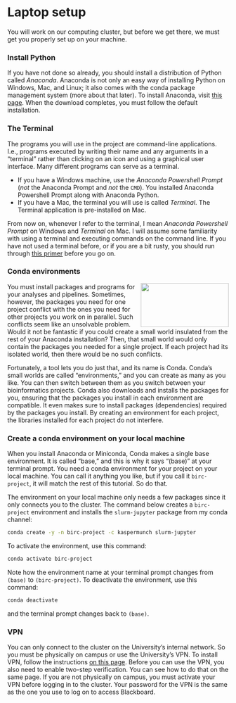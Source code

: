 
# Laptop setup

You will work on our computing cluster, but before we get there, we must get you properly set up on your machine.

### Install Python

If you have not done so already, you should install a distribution of Python called *Anaconda*. Anaconda is not only an easy way of installing Python on Windows, Mac, and Linux; it also comes with the conda package management system (more about that later). To install Anaconda, visit  [this page](https://www.anaconda.com/download). When the download completes, you must follow the default installation.

### The Terminal

The programs you will use in the project are command-line applications. I.e., programs executed by writing their name and any arguments in a "terminal" rather than clicking on an icon and using a graphical user interface. Many different programs can serve as a terminal.

- If you have a Windows machine, use the *Anaconda Powershell Prompt* (*not* the Anaconda Prompt and *not* the `CMD`). You installed Anaconda Powershell Prompt along with Anaconda Python. 
- If you have a Mac, the terminal you will use is called *Terminal*. The Terminal application is pre-installed on Mac. 

From now on, whenever I refer to the terminal, I mean *Anaconda Powershell Prompt* on Windows and *Terminal* on Mac. I will assume some familiarity with using a terminal and executing commands on the command line. If you have not used a terminal before, or if you are a bit rusty, you should run through [this primer](https://lifehacker.com/5633909/who-needs-a-mouse-learn-to-use-the-command-line-for-almost-anything) before you go on.

### Conda environments

<img src="https://docs.conda.io/en/latest/_images/conda_logo.svg" align="right" width="200" height="100" />

You must install packages and programs for your analyses and pipelines. Sometimes, however, the packages you need for one project conflict with the ones you need for other projects you work on in parallel. Such conflicts seem like an unsolvable problem. Would it not be fantastic if you could create a small world insulated from the rest of your Anaconda installation? Then, that small world would only contain the packages you needed for a single project. If each project had its isolated world, then there would be no such conflicts. 

Fortunately, a tool lets you do just that, and its name is Conda. Conda's small worlds are called "environments," and you can create as many as you like. You can then switch between them as you switch between your bioinformatics projects. Conda also downloads and installs the packages for you, ensuring that the packages you install in each environment are compatible. It even makes sure to install packages (dependencies) required by the packages you install. By creating an environment for each project, the libraries installed for each project do not interfere.

### Create a conda environment on your local machine

When you install Anaconda or Miniconda, Conda makes a single base environment. It is called "base," and this is why it says "(base)" at your terminal prompt. You need a conda environment for your project on your local machine. You can call it anything you like, but if you call it `birc-project`, it will match the rest of this tutorial. So do that.

The environment on your local machine only needs a few packages since it only connects you to the cluster. The command below creates a `birc-project` environment and installs the `slurm-jupyter` package from my conda channel:

```.bash
conda create -y -n birc-project -c kaspermunch slurm-jupyter
```

To activate the environment, use this command:

```.bash
conda activate birc-project
```

Note how the environment name at your terminal prompt changes from `(base)` to `(birc-project)`. To deactivate the environment, use this command:

```.bash
conda deactivate
```

and the terminal prompt changes back to `(base)`.

### VPN

You can only connect to the cluster on the University's internal network. So you must be physically on campus or use the University's VPN. To install VPN, follow the instructions [on this page](https://studerende.au.dk/it-support/vpn/). Before you can use the VPN, you also need to enable two-step verification. You can see how to do that on the same page. If you are not physically on campus, you must activate your VPN before logging in to the cluster. Your password for the VPN is the same as the one you use to log on to access Blackboard.

